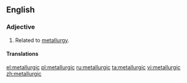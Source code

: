 ==English==

===Adjective===
{{en-adj|-}}

# Related to [[metallurgy]].

====Translations====
{{trans-see|metallurgical}}

[[el:metallurgic]]
[[pl:metallurgic]]
[[ru:metallurgic]]
[[ta:metallurgic]]
[[vi:metallurgic]]
[[zh:metallurgic]]